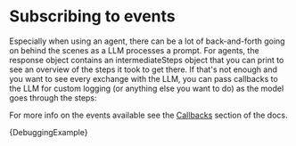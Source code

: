 
# Subscribing to events

Especially when using an agent, there can be a lot of back-and-forth going on behind the scenes as a LLM processes a prompt. For agents, the response object contains an intermediateSteps object that you can print to see an overview of the steps it took to get there. If that's not enough and you want to see every exchange with the LLM, you can pass callbacks to the LLM for custom logging (or anything else you want to do) as the model goes through the steps:

For more info on the events available see the [Callbacks](/docs/modules/callbacks/) section of the docs.

<CodeBlock language="typescript">{DebuggingExample}</CodeBlock>
